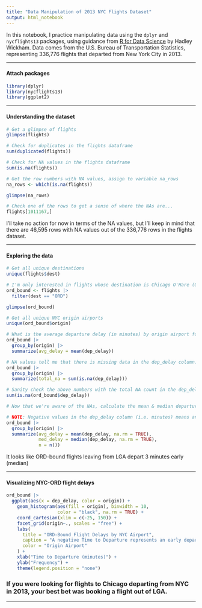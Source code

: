 ```yaml
---
title: "Data Manipulation of 2013 NYC Flights Dataset"
output: html_notebook
---
```


In this notebook, I practice manipulating data using the `dplyr` and `nycflights13` packages, using guidance from [R for Data Science](https://r4ds.hadley.nz/data-transform) by Hadley Wickham.  Data comes from the U.S. Bureau of Transportation Statistics, representing 336,776 flights that departed from New York City in 2013.

---

#### Attach packages
```r
library(dplyr)
library(nycflights13)
library(ggplot2)
```

---

#### Understanding the dataset
```r
# Get a glimpse of flights
glimpse(flights)
```

```r
# Check for duplicates in the flights dataframe
sum(duplicated(flights))
```

```r
# Check for NA values in the flights dataframe
sum(is.na(flights))
```

```r
# Get the row numbers with NA values, assign to variable na_rows
na_rows <- which(is.na(flights))

glimpse(na_rows)
```

```r
# Check one of the rows to get a sense of where the NAs are...
flights[1011167,]
```

I'll take no action for now in terms of the NA values, but I'll keep in mind that there are 46,595 rows with NA values out of the 336,776 rows in the flights dataset.

---

#### Exploring the data
```r
# Get all unique destinations
unique(flights$dest)
```

```r
# I'm only interested in flights whose destination is Chicago O'Hare (ORD).
ord_bound <- flights |>
  filter(dest == "ORD")

glimpse(ord_bound)
```

```r
# Get all unique NYC origin airports
unique(ord_bound$origin)
```

```r
# What is the average departure delay (in minutes) by origin airport for ORD-bound flights?
ord_bound |>
  group_by(origin) |>
  summarize(avg_delay = mean(dep_delay))
```
```r
# NA values tell me that there is missing data in the dep_delay column.  Count the number of NAs for each origin airport.
ord_bound |>
  group_by(origin) |>
  summarize(total_na = sum(is.na(dep_delay)))
```
```r
# Sanity check the above numbers with the total NA count in the dep_delay column
sum(is.na(ord_bound$dep_delay))
```

```r
# Now that we're aware of the NAs, calculate the mean & median departure delay at each NYC airport for all ORD-bound flights, ignoring the missing values.  Include a column for the sample size, n.

# NOTE: Negative values in the dep_delay column (i.e. minutes) means an early departure time.
ord_bound |>
  group_by(origin) |>
  summarize(avg_delay = mean(dep_delay, na.rm = TRUE),
            med_delay = median(dep_delay, na.rm = TRUE),
            n = n())
```
It looks like ORD-bound flights leaving from LGA depart 3 minutes early (median)

---

#### Visualizing NYC-ORD flight delays

```r
ord_bound |>
  ggplot(aes(x = dep_delay, color = origin)) +
    geom_histogram(aes(fill = origin), binwidth = 10,
                   color = "black", na.rm = TRUE) +
    coord_cartesian(xlim = c(-25, 150)) +
    facet_grid(origin~., scales = "free") +
    labs(
      title = "ORD-Bound Flight Delays by NYC Airport",
      caption = "A negative Time to Departure represents an early departure.",
      color = "Origin Airport"
    ) +
    xlab("Time to Departure (minutes)") +
    ylab("Frequency") +
    theme(legend.position = "none")
```

### If you were looking for flights to Chicago departing from NYC in 2013, your best bet was booking a flight out of LGA.

---
